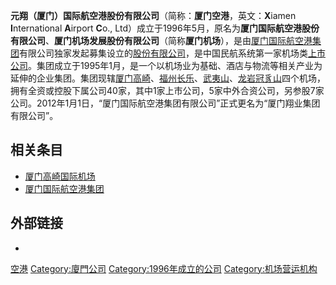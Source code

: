 {{Infobox Company 
|company_name=元翔（厦门）国际航空港股份有限公司
|company_name_en=Xiamen International Airport Co., Ltd
|company_logo=File:Xiac logo.gif
|company_type=[[上市公司|上市公司]]
|company_slogan=精诚 敬业 进取 奉献
|market_information={{sse|600897}}
|abbreviated_name=厦门空港
|foundation=1996年5月
|location=[[福建省|福建省]][[厦门市|厦门市]]
|zip_code=361006
|area_served=[[厦门市|厦门市]]
|telephone_no=
|key_people=董事长兼总经理：王倜傥
|industry=[[交通运输|交通运输]]
|products=[[机场|机场]]运营
|services=
|capital=13.90亿元（[[CNY|CNY]]）
|revenue={{profit}}4.24亿元（[[CNY|CNY]]，2007年）
|operating_income={{profit}}2.14亿元（[[CNY|CNY]]，2007年）
|profit=
|market_value=
|num_employees=
|P/E ratio=34.65%（2007年）
|earnings per share={{profit}}0.5533元（[[CNY|CNY]]，2007年）
|Net asset value={{loss}}3.91元（[[CNY|CNY]]，2007年）
|accounting_period=
|parent=
|major_shareholder=[[厦门翔业集团有限公司|厦门翔业集团有限公司]] (68%)
|divisions=
|subsid=
|sister=
|homepage={{url|http://www.xiamenairport.com.cn/}}
|footnotes=
|width=
}}

'''元翔（厦门）国际航空港股份有限公司'''（简称：'''厦门空港'''，英文：'''X'''iamen '''I'''nternational '''A'''irport '''C'''o., Ltd）成立于1996年5月，原名为'''厦门国际航空港股份有限公司'''、'''厦门机场发展股份有限公司'''（简称'''厦门机场'''），是由[[厦门国际航空港集团|厦门国际航空港集团]]有限公司独家发起募集设立的[[股份有限公司|股份有限公司]]，是中国民航系统第一家机场类[[上市公司|上市公司]]。集团成立于1995年1月，是一个以机场业为基础、酒店与物流等相关产业为延伸的企业集团。集团现辖[[厦门高崎国际机场|厦门高崎]]、[[福州长乐国际机场|福州长乐]]、[[武夷山机场|武夷山]]、[[龙岩冠豸山机场|龙岩冠豸山]]四个机场，拥有全资或控股下属公司40家，其中1家上市公司，5家中外合资公司，另参股7家公司。2012年1月1日，“厦门国际航空港集团有限公司”正式更名为“厦门翔业集团有限公司”。 

== 相关条目 ==
* [[厦门高崎国际机场|厦门高崎国际机场]]
* [[厦门国际航空港集团|厦门国际航空港集团]]

== 外部链接 ==
* {{Official website|http://www.xiamenairport.com.cn/}}

[[Category:厦门经济|空港]]
[[Category:廈門公司|Category:廈門公司]]
[[Category:1996年成立的公司|Category:1996年成立的公司]]
[[Category:机场营运机构|Category:机场营运机构]]

{{Air-company-stub}}